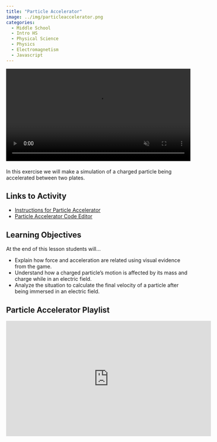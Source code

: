 ```yaml
---
title: "Particle Accelerator"
image: ../img/particleaccelerator.png
categories:
  - Middle School
  - Intro HS
  - Physical Science
  - Physics
  - Electromagnetism
  - Javascript
---
```



<div style="margin-bottom: 20px;">
<video width="720" height="405" controls autoplay muted loop style="max-width: 100%; height: auto;">
  <source src="../vid/accelerator_graph.mp4" type="video/mp4">
  Your browser does not support the video tag.
</video>
</div>

In this exercise we will make a simulation of a charged particle being accelerated between two plates.

## Links to Activity

* [Instructions for Particle Accelerator](https://www.asc.ohio-state.edu/orban.14/physics_coding/accelerator.html)
* [Particle Accelerator Code Editor](https://editor.p5js.org/ChrisOrban/sketches/SJXOX6YyM)

## Learning Objectives
At the end of this lesson students will...

* Explain how force and acceleration are related using visual evidence from the game.
* Understand how a charged particle's motion is affected by its mass and charge while in an electric field.
* Analyze the situation to calculate the final velocity of a particle after being immersed in an electric field.

## Particle Accelerator Playlist 

<iframe width="560" height="315" src="https://www.youtube.com/embed/videoseries?si=fVcPguiSdic98UbL&amp;list=PLISRe8GegO8T41mQc5Wzb3TGp_DEpjrXS" title="YouTube video player" frameborder="0" allow="accelerometer; autoplay; clipboard-write; encrypted-media; gyroscope; picture-in-picture; web-share" referrerpolicy="strict-origin-when-cross-origin" allowfullscreen></iframe>